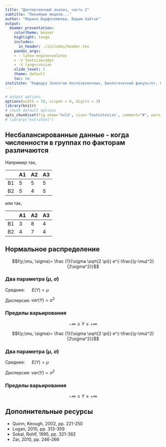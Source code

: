 ```yaml
---
title: "Дисперсионный анализ, часть 2"
subtitle: "Линейные модели..."
author: "Марина Варфоломеева, Вадим Хайтов"
output:
  beamer_presentation:
    colortheme: beaver
    highlight: tango
    includes:
      in_header: ./includes/header.tex
    pandoc_args:
    - --latex-engine=xelatex
    - -V fontsize=10pt
    - -V lang=russian
    slide_level: 2
    theme: default
    toc: no
institute: "Кафедра Зоологии беспозвоночных, Биологический факультет, СПбГУ"
---
```


```r
# output options
options(width = 70, scipen = 6, digits = 3)
library(knitr)
# chunk default options
opts_chunk$set(fig.show='hold', size='footnotesize', comment="#", warning=FALSE, message=FALSE, dev='cairo_pdf', fig.height=2.5, fig.width=7.7)
# library("extrafont")
```



## Несбалансированные данные - когда численности в группах по факторам различаются

\columnsbegin

\column{0.5\textwidth}

Например так,

|    | A1 | A2 | A3 |
|----|----|----|----|
| B1 |  5 | 5  |  5 |
| B2 |  5 | 4  |  5 |


\column{0.5\textwidth}

или так,


|    | A1 | A2 | A3 |
|----|----|----|----|
| B1 |  3 | 8  |  4 |
| B2 |  4 | 7  |  4 |

\columnsend



## Нормальное распределение 

\columnsbegin

\column{0.5\textwidth}

$$f(y;\mu, \sigma)= \frac {1}{\sigma \sqrt{2 \pi}} e^{-\frac{(y-\mu)^2}{2\sigma^2}}$$

### Два параметра ($\mu$, $\sigma$)

Среднее: &emsp; $E(Y)  = \mu$

Дисперсия: $var(Y) = \sigma^2$

### Пределы варьирования   

$$-\infty \le Y \le +\infty$$    

\column{0.5\textwidth}

$$f(y;\mu, \sigma)= \frac {1}{\sigma \sqrt{2 \pi}} e^{-\frac{(y-\mu)^2}{2\sigma^2}}$$

### Два параметра ($\mu$, $\sigma$)

Среднее: &emsp; $E(Y)  = \mu$

Дисперсия: $var(Y) = \sigma^2$

### Пределы варьирования   

$$-\infty \le Y \le +\infty$$    

\columnsend

## Дополнительные ресурсы

- Quinn, Keough, 2002, pp. 221-250
- Logan, 2010, pp. 313-359
- Sokal, Rohlf, 1995, pp. 321-362
- Zar, 2010, pp. 246-266
